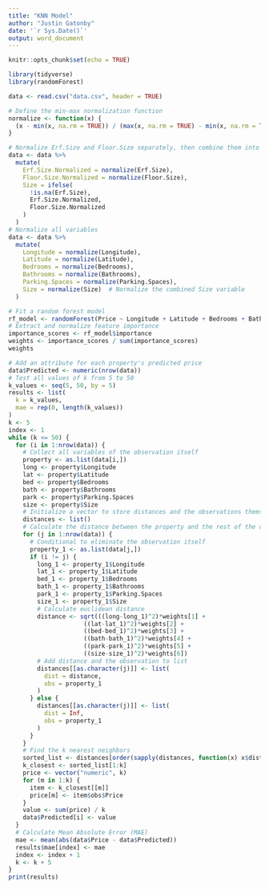 ```yaml
---
title: "KNN Model"
author: "Justin Gatonby"
date: '`r Sys.Date()`'
output: word_document
---
```


```r
knitr::opts_chunk$set(echo = TRUE)
```

```r
library(tidyverse)
library(randomForest)
```

```r
data <- read.csv("data.csv", header = TRUE) 
```

```r
# Define the min-max normalization function
normalize <- function(x) {
  (x - min(x, na.rm = TRUE)) / (max(x, na.rm = TRUE) - min(x, na.rm = TRUE))
}

# Normalize Erf.Size and Floor.Size separately, then combine them into Size
data <- data %>%
  mutate(
    Erf.Size.Normalized = normalize(Erf.Size),
    Floor.Size.Normalized = normalize(Floor.Size),
    Size = ifelse(
      !is.na(Erf.Size),
      Erf.Size.Normalized,
      Floor.Size.Normalized
    )
  )
# Normalize all variables 
data <- data %>%
  mutate(
    Longitude = normalize(Longitude),
    Latitude = normalize(Latitude),
    Bedrooms = normalize(Bedrooms),
    Bathrooms = normalize(Bathrooms),
    Parking.Spaces = normalize(Parking.Spaces),
    Size = normalize(Size)  # Normalize the combined Size variable
  )
```

```r
# Fit a random forest model
rf_model <- randomForest(Price ~ Longitude + Latitude + Bedrooms + Bathrooms + Parking.Spaces + Size, data = data)
# Extract and normalize feature importance
importance_scores <- rf_model$importance
weights <- importance_scores / sum(importance_scores)
weights
```

```r
# Add an attribute for each property's predicted price
data$Predicted <- numeric(nrow(data))
# Test all values of k from 5 to 50
k_values <- seq(5, 50, by = 5)
results <- list(
  k = k_values,
  mae = rep(0, length(k_values))
) 
k <- 5 
index <- 1 
while (k <= 50) {
  for (i in 1:nrow(data)) {
    # Collect all variables of the observation itself
    property <- as.list(data[i,])
    long <- property$Longitude 
    lat <- property$Latitude
    bed <- property$Bedrooms
    bath <- property$Bathrooms 
    park <- property$Parking.Spaces
    size <- property$Size
    # Initialize a vector to store distances and the observations themselves
    distances <- list() 
    # Calculate the distance between the property and the rest of the observations in the data set 
    for (j in 1:nrow(data)) {
      # Conditional to eliminate the observation itself
      property_1 <- as.list(data[j,])
      if (i != j) {
        long_1 <- property_1$Longitude
        lat_1 <- property_1$Latitude
        bed_1 <- property_1$Bedrooms
        bath_1 <- property_1$Bathrooms 
        park_1 <- property_1$Parking.Spaces
        size_1 <- property_1$Size
        # Calculate euclidean distance
        distance <- sqrt(((long-long_1)^2)*weights[1] +
                     ((lat-lat_1)^2)*weights[2] + 
                     ((bed-bed_1)^2)*weights[3] + 
                     ((bath-bath_1)^2)*weights[4] +
                     ((park-park_1)^2)*weights[5] +
                     ((size-size_1)^2)*weights[6])
        # Add distance and the observation to list 
        distances[[as.character(j)]] <- list(
          dist = distance, 
          obs = property_1
        )
      } else {
        distances[[as.character(j)]] <- list(
          dist = Inf,
          obs = property_1
        ) 
      }
    }
    # Find the k nearest neighbors 
    sorted_list <- distances[order(sapply(distances, function(x) x$dist))]
    k_closest <- sorted_list[1:k]
    price <- vector("numeric", k) 
    for (m in 1:k) {
      item <- k_closest[[m]]
      price[m] <- item$obs$Price 
    }
    value <- sum(price) / k
    data$Predicted[i] <- value 
  }
  # Calculate Mean Absolute Error (MAE)
  mae <- mean(abs(data$Price - data$Predicted))
  results$mae[index] <- mae
  index <- index + 1 
  k <- k + 5 
}
print(results)
```
